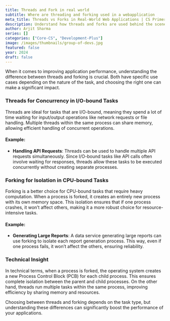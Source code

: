 ```yaml
---
title: Threads and Fork in real world
subtitle: Where are threading and forking used in a webapplication
meta_title: Threads vs Forks in Real-World Web Applications | CS Primer
description: Understand how threads and forks are used behind the scenes in real-world web applications. Ideal for developers and engineers exploring concurrency, scaling, and system-level performance in 2025.
author: Arjit Sharma
series: []
categories: ["Core-CS", "Development-Plus"]
image: /images/thumbnails/group-of-devs.jpg
featured: false
year: 2024
draft: false
---
```


When it comes to improving application performance, understanding the difference between threads and forking is crucial. Both have specific use cases depending on the nature of the task, and choosing the right one can make a significant impact.

### Threads for Concurrency in I/O-bound Tasks

Threads are ideal for tasks that are I/O-bound, meaning they spend a lot of time waiting for input/output operations like network requests or file handling. Multiple threads within the same process can share memory, allowing efficient handling of concurrent operations.

#### Example: 
- **Handling API Requests**: Threads can be used to handle multiple API requests simultaneously. Since I/O-bound tasks like API calls often involve waiting for responses, threads allow these tasks to be executed concurrently without creating separate processes.

### Forking for Isolation in CPU-bound Tasks

Forking is a better choice for CPU-bound tasks that require heavy computation. When a process is forked, it creates an entirely new process with its own memory space. This isolation ensures that if one process crashes, it won’t affect others, making it a more robust choice for resource-intensive tasks.

#### Example:
- **Generating Large Reports**: A data service generating large reports can use forking to isolate each report generation process. This way, even if one process fails, it won’t affect the others, ensuring reliability.

### Technical Insight

In technical terms, when a process is forked, the operating system creates a new Process Control Block (PCB) for each child process. This ensures complete isolation between the parent and child processes. On the other hand, threads run multiple tasks within the same process, improving efficiency by sharing memory and resources.

Choosing between threads and forking depends on the task type, but understanding these differences can significantly boost the performance of your applications.
